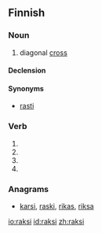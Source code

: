 ==Finnish==

===Noun===
{{fi-noun}}

# diagonal [[cross]]

====Declension====
{{fi-decl-risti|raks|||a}}

====Synonyms====
* [[rasti]]

===Verb===
{{head|fi|verb form}}

# {{fi-form of|type=verb|raksia|pr=third-person|pl=singular|mood=indicative|tense=past}}
# {{fi-form of|type=verb|raksia|mood=indicative|tense=present connegative}}
# {{fi-form of|type=verb|raksia|pr=second-person|pl=singular|mood=imperative|tense=present}}
# {{fi-form of|type=verb|raksia|pr=second-person|pl=singular|mood=imperative|tense=present connegative}}

===Anagrams===
* [[karsi#Finnish|karsi]], [[raski#Finnish|raski]], [[rikas#Finnish|rikas]], [[riksa#Finnish|riksa]]

[[io:raksi]]
[[id:raksi]]
[[zh:raksi]]